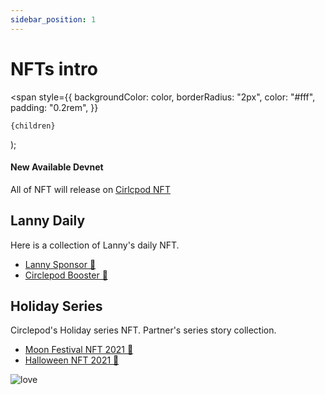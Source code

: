 ```yaml
---
sidebar_position: 1
---
```


# NFTs intro

  <span
    style={{
      backgroundColor: color,
      borderRadius: "2px",
      color: "#fff",
      padding: "0.2rem",
    }}
  >
    {children}
  </span>
);

#### New Available <Highlight color="#25c2a0">Devnet</Highlight>

All of NFT will release on [Cirlcpod NFT](https://nfts.circlepod.app/)

## Lanny Daily

Here is a collection of Lanny's daily NFT.

- [Lanny Sponsor 🍊](/docs/nfts/nft-series/daily#circlepod-sponsor-nft)
- [Circlepod Booster 🚀](/docs/nfts/nft-series/daily#circlepod-booster-nft)

## Holiday Series
Circlepod's Holiday series NFT. Partner's series story collection.

- [Moon Festival NFT 2021 🥮](/docs/nfts/nft-series/holiday-series#happy-moon-festival-nft)
- [Halloween NFT 2021 👻](/docs/nfts/nft-series/holiday-series#happy-halloween-nft)

![love](/img/love.gif)